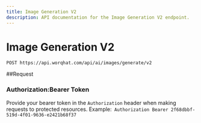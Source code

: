 ```yaml
---
title: Image Generation V2
description: API documentation for the Image Generation V2 endpoint.
---
```


# Image Generation V2

`POST https://api.worqhat.com/api/ai/images/generate/v2`



##Request

### **Authorization:Bearer Token**

Provide your bearer token in the `Authorization` header when making requests to protected resources.
Example:` Authorization Bearer 2f68dbbf-519d-4f01-9636-e2421b68f37`
